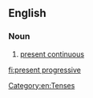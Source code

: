 ==English==

===Noun===
{{en-noun|head=[[present]] [[progressive]]|-}}

# {{context|grammar}} [[present continuous]]

[[Category:en:Tenses]]

[[fi:present progressive]]
